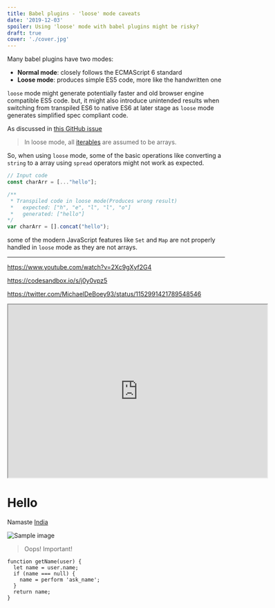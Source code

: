 ```yaml
---
title: Babel plugins - 'loose' mode caveats
date: '2019-12-03'
spoiler: Using 'loose' mode with babel plugins might be risky?
draft: true
cover: './cover.jpg'
---
```


Many babel plugins have two modes:

- **Normal mode**: closely follows the ECMAScript 6 standard
- **Loose mode**: produces simple ES5 code, more like the handwritten one

`loose` mode might generate potentially faster and old browser engine compatible ES5 code. but,
it might also introduce unintended results when switching from transpiled ES6 to native ES6 at
later stage as `loose` mode generates simplified spec compliant code.

As discussed in [this GitHub issue](https://github.com/babel/babel/issues/7958#issuecomment-389916364)

> In loose mode, all [iterables](https://javascript.info/iterable) are assumed to be arrays.

So, when using `loose` mode, some of the basic operations like converting a `string`
to a array using `spread` operators might not work as expected.

```js
// Input code
const charArr = [..."hello"];

/**
 * Transpiled code in loose mode(Produces wrong result)
 *   expected: ["h", "e", "l", "l", "o"]
 *   generated: ["hello"]
*/
var charArr = [].concat("hello");
```

some of the modern JavaScript features like `Set` and `Map` are not properly
handled in `loose` mode as they are not arrays.


---

https://www.youtube.com/watch?v=2Xc9gXyf2G4

https://codesandbox.io/s/j0y0vpz5

https://twitter.com/MichaelDeBoey93/status/1152991421789548546

<iframe src="https://www.example.com/" width="600" height="400"></iframe>

# Hello

Namaste [India](https://example.com)

![Sample image](./cover.jpg)

> Oops! Important!

```js{1,3-4}
function getName(user) {
  let name = user.name;
  if (name === null) {
  	name = perform 'ask_name';
  }
  return name;
}
```
